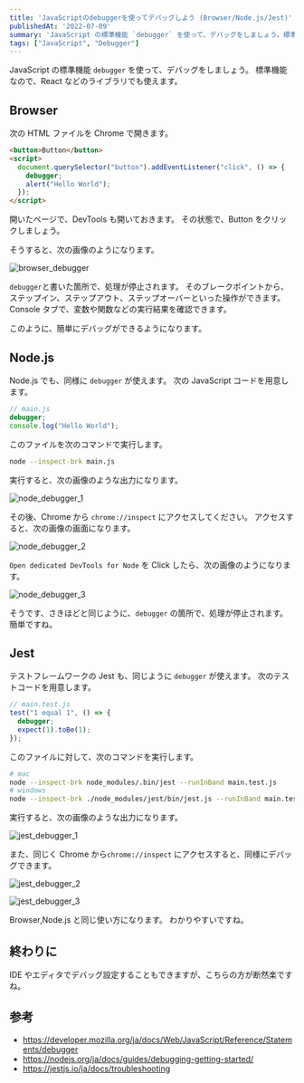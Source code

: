 ```yaml
---
title: 'JavaScriptのdebuggerを使ってデバッグしよう (Browser/Node.js/Jest)'
publishedAt: '2022-07-09'
summary: 'JavaScript の標準機能 `debugger` を使って、デバッグをしましょう。標準機能なので、React などのライブラリでも使えます。'
tags: ["JavaScript", "Debugger"]
---
```


JavaScript の標準機能 `debugger` を使って、デバッグをしましょう。
標準機能なので、React などのライブラリでも使えます。

## Browser

次の HTML ファイルを Chrome で開きます。

```html
<button>Button</button>
<script>
  document.querySelector("button").addEventListener("click", () => {
    debugger;
    alert("Hello World");
  });
</script>
```

開いたページで、DevTools も開いておきます。
その状態で、Button をクリックしましょう。

そうすると、次の画像のようになります。

<Image
  src="https://res.cloudinary.com/silverbirder/image/upload/v1657342288/silver-birder.github.io/blog/browser_debugger.png"
  width={3104}
  height={1974}
  alt="browser_debugger"
/>

`debugger`と書いた箇所で、処理が停止されます。
そのブレークポイントから、ステップイン、ステップアウト、ステップオーバーといった操作ができます。
Console タブで、変数や関数などの実行結果を確認できます。

このように、簡単にデバッグができるようになります。

## Node.js

Node.js でも、同様に `debugger` が使えます。
次の JavaScript コードを用意します。

```javascript
// main.js
debugger;
console.log("Hello World");
```

このファイルを次のコマンドで実行します。

```bash
node --inspect-brk main.js
```

実行すると、次の画像のような出力になります。

<Image
  src="https://res.cloudinary.com/silverbirder/image/upload/v1657342288/silver-birder.github.io/blog/node_debugger_1.png"
  width={1364}
  height={990}
  alt="node_debugger_1"
/>

その後、Chrome から `chrome://inspect` にアクセスしてください。
アクセスすると、次の画像の画面になります。

<Image
  src="https://res.cloudinary.com/silverbirder/image/upload/v1657342288/silver-birder.github.io/blog/node_debugger_2.png"
  width={1662}
  height={974}
  alt="node_debugger_2"
/>

`Open dedicated DevTools for Node` を Click したら、次の画像のようになります。

<Image
  src="https://res.cloudinary.com/silverbirder/image/upload/v1657342289/silver-birder.github.io/blog/node_debugger_3.png"
  width={1664}
  height={1534}
  alt="node_debugger_3"
/>

そうです、さきほどと同じように、`debugger` の箇所で、処理が停止されます。
簡単ですね。

## Jest

テストフレームワークの Jest も、同じように `debugger` が使えます。
次のテストコードを用意します。

```javascript
// main.test.js
test("1 equal 1", () => {
  debugger;
  expect(1).toBe(1);
});
```

このファイルに対して、次のコマンドを実行します。

```bash
# mac
node --inspect-brk node_modules/.bin/jest --runInBand main.test.js
# windows
node --inspect-brk ./node_modules/jest/bin/jest.js --runInBand main.test.js
```

実行すると、次の画像のような出力になります。

<Image
  src="https://res.cloudinary.com/silverbirder/image/upload/v1657342288/silver-birder.github.io/blog/jest_debugger_1.png"
  width={1364}
  height={990}
  alt="jest_debugger_1"
/>

また、同じく Chrome から`chrome://inspect` にアクセスすると、同様にデバッグできます。

<Image
  src="https://res.cloudinary.com/silverbirder/image/upload/v1657342288/silver-birder.github.io/blog/jest_debugger_2.png"
  width={1664}
  height={1228}
  alt="jest_debugger_2"
/>

<Image
  src="https://res.cloudinary.com/silverbirder/image/upload/v1657342288/silver-birder.github.io/blog/jest_debugger_3.png"
  width={1706}
  height={1252}
  alt="jest_debugger_3"
/>

Browser,Node.js と同じ使い方になります。
わかりやすいですね。

## 終わりに

IDE やエディタでデバッグ設定することもできますが、こちらの方が断然楽ですね。

## 参考

- https://developer.mozilla.org/ja/docs/Web/JavaScript/Reference/Statements/debugger
- https://nodejs.org/ja/docs/guides/debugging-getting-started/
- https://jestjs.io/ja/docs/troubleshooting
